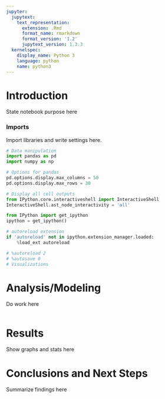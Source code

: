 ```yaml
---
jupyter:
  jupytext:
    text_representation:
      extension: .Rmd
      format_name: rmarkdown
      format_version: '1.2'
      jupytext_version: 1.3.3
  kernelspec:
    display_name: Python 3
    language: python
    name: python3
---
```


# Introduction
State notebook purpose here


### Imports
Import libraries and write settings here.

```python
# Data manipulation
import pandas as pd
import numpy as np

# Options for pandas
pd.options.display.max_columns = 50
pd.options.display.max_rows = 30

# Display all cell outputs
from IPython.core.interactiveshell import InteractiveShell
InteractiveShell.ast_node_interactivity = 'all'

from IPython import get_ipython
ipython = get_ipython()

# autoreload extension
if 'autoreload' not in ipython.extension_manager.loaded:
    %load_ext autoreload

# %autoreload 2
# %autosave 0
# Visualizations
```

# Analysis/Modeling
Do work here

```python

```

# Results
Show graphs and stats here


# Conclusions and Next Steps
Summarize findings here

```python

```
